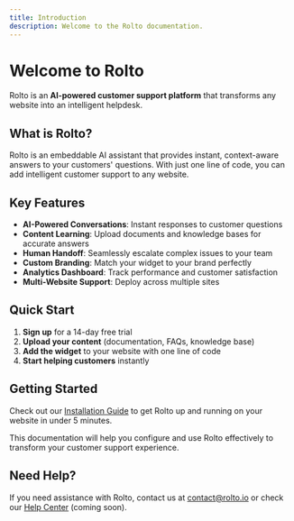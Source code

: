 ```yaml
---
title: Introduction
description: Welcome to the Rolto documentation.
---
```


# Welcome to Rolto

Rolto is an **AI-powered customer support platform** that transforms any website into an intelligent helpdesk.

## What is Rolto?

Rolto is an embeddable AI assistant that provides instant, context-aware answers to your customers' questions. With just one line of code, you can add intelligent customer support to any website.

## Key Features

- **AI-Powered Conversations**: Instant responses to customer questions
- **Content Learning**: Upload documents and knowledge bases for accurate answers
- **Human Handoff**: Seamlessly escalate complex issues to your team
- **Custom Branding**: Match your widget to your brand perfectly
- **Analytics Dashboard**: Track performance and customer satisfaction
- **Multi-Website Support**: Deploy across multiple sites

## Quick Start

1. **Sign up** for a 14-day free trial
2. **Upload your content** (documentation, FAQs, knowledge base)
3. **Add the widget** to your website with one line of code
4. **Start helping customers** instantly

## Getting Started

Check out our [Installation Guide](/docs/installation) to get Rolto up and running on your website in under 5 minutes.

This documentation will help you configure and use Rolto effectively to transform your customer support experience.

## Need Help?

If you need assistance with Rolto, contact us at [contact@rolto.io](mailto:contact@rolto.io) or check our [Help Center](https://help.rolto.io) (coming soon).
